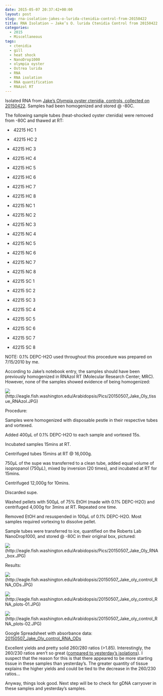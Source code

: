 ```yaml
---
date: 2015-05-07 20:37:42+00:00
layout: post
slug: rna-isolation-jakes-o-lurida-ctenidia-control-from-20150422
title: RNA Isolation – Jake’s O. lurida Ctenidia Control from 20150422
categories:
  - 2015
  - Miscellaneous
tags:
  - ctenidia
  - gill
  - heat shock
  - NanoDrop1000
  - olympia oyster
  - Ostrea lurida
  - RNA
  - RNA isolation
  - RNA quantification
  - RNAzol RT
---
```


Isolated RNA from [Jake’s Olympia oyster ctenidia, controls, collected on 20150422](https://heareresearch.blogspot.com/2015/04/4-22-2015-heatmechanical-shock.html). Samples had been homogenized and stored @ -80C.

The following sample tubes (heat-shocked oyster ctenidia) were removed from -80C and thawed at RT:




    
  *  42215 HC 1

    
  *  42215 HC 2

    
  * 42215 HC 3

    
  * 42215 HC 4

    
  * 42215 HC 5

    
  * 42215 HC 6

    
  * 42215 HC 7

    
  * 42215 HC 8

    
  * 42215 NC 1

    
  * 42215 NC 2

    
  * 42215 NC 3

    
  * 42215 NC 4

    
  * 42215 NC 5

    
  * 42215 NC 6

    
  * 42215 NC 7

    
  * 42215 NC 8

    
  * 42215 SC 1

    
  * 42215 SC 2

    
  * 42215 SC 3

    
  * 42215 SC 4

    
  * 42215 SC 5

    
  * 42215 SC 6

    
  * 42215 SC 7

    
  * 42215 SC 8





NOTE: 0.1% DEPC-H2O used throughout this procedure was prepared on 7/15/2010 by me.



According to Jake’s notebook entry, the samples should have been previously homogenized in RNAzol RT (Molecular Research Center; MRC). However, none of the samples showed evidence of being homogenized:



![](https://eagle.fish.washington.edu/Arabidopsis/Pics/20150507_Jake_Oly_tissue_RNAzol.JPG)(http://eagle.fish.washington.edu/Arabidopsis/Pics/20150507_Jake_Oly_tissue_RNAzol.JPG)





Procedure:

Samples were homogenized with disposable pestle in their respective tubes and vortexed.

Added 400μL of 0.1% DEPC-H2O to each sample and vortexed 15s.

Incubated samples 15mins at RT.

Centrifuged tubes 15mins at RT @ 16,000g.

750μL of the supe was transferred to a clean tube, added equal volume of isopropanol (750μL), mixed by inversion (20 times), and incubated at RT for 15mins.

Centrifuged 12,000g for 10mins.

Discarded supe.

Washed pellets with 500μL of 75% EtOH (made with 0.1% DEPC-H2O) and centrifuged 4,000g for 3mins at RT. Repeated one time.

Removed EtOH and resuspended in 100μL of 0.1% DEPC-H2O. Most samples required vortexing to dissolve pellet.

Sample tubes were transferred to ice, quantified on the Roberts Lab NanoDrop1000, and stored @ -80C in their original box, pictured:



![](https://eagle.fish.washington.edu/Arabidopsis/Pics/20150507_Jake_Oly_RNA_box.JPG)(http://eagle.fish.washington.edu/Arabidopsis/Pics/20150507_Jake_Oly_RNA_box.JPG)







Results:

![](https://eagle.fish.washington.edu/Arabidopsis/20150507_Jake_oly_control_RNA_ODs.JPG)(http://eagle.fish.washington.edu/Arabidopsis/20150507_Jake_oly_control_RNA_ODs.JPG)

![](https://eagle.fish.washington.edu/Arabidopsis/20150507_Jake_oly_control_RNA_plots-01.JPG)(http://eagle.fish.washington.edu/Arabidopsis/20150507_Jake_oly_control_RNA_plots-01.JPG)

![](https://eagle.fish.washington.edu/Arabidopsis/20150507_Jake_oly_control_RNA_plots-02.JPG)(http://eagle.fish.washington.edu/Arabidopsis/20150507_Jake_oly_control_RNA_plots-02.JPG)

Google Spreadsheet with absorbance data: [20150507_Jake_Oly_control_RNA_ODs](https://docs.google.com/spreadsheets/d/1dfcRjzEGzDo8ADTWVwXGSkn195JXKxWuBrRK5zv4-pY/edit?usp=sharing)



Excellent yields and pretty solid 260/280 ratios (>1.85). Interestingly, the 260/230 ratios aren't so great ([compared to yesterday's isolations](https://robertslab.github.io/sams-notebook/2015/05/06/rna-isolation-jakes-o-lurida-ctenidia-1hr-heat-stress-from-20150422.html)). I suspect that the reason for this is that there appeared to be more starting tissue in these samples than yesterday's. The greater quantity of tissue explains the higher yields and could be tied to the decrease in the 260/230 ratios...

Anyway, things look good. Next step will be to check for gDNA carryover in these samples and yesterday's samples.
